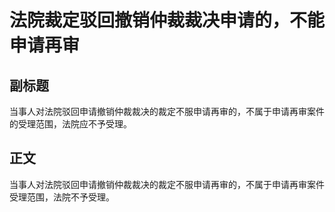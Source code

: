 # 法院裁定驳回撤销仲裁裁决申请的，不能申请再审
## 副标题
当事人对法院驳回申请撤销仲裁裁决的裁定不服申请再审的，不属于申请再审案件的受理范围，法院应不予受理。
## 正文
当事人对法院驳回申请撤销仲裁裁决的裁定不服申请再审的，不属于申请再审案件受理范围，法院不予受理。